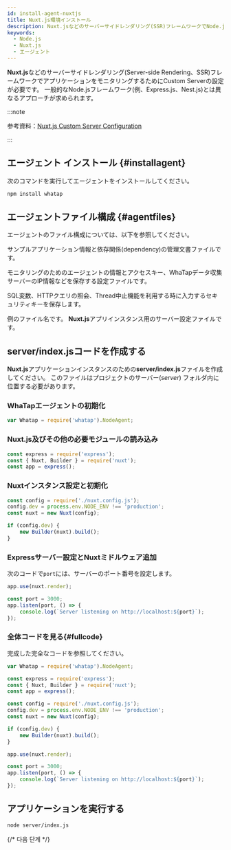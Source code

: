 ```yaml
---
id: install-agent-nuxtjs
title: Nuxt.js環境インストール
description: Nuxt.jsなどのサーバーサイドレンダリング(SSR)フレームワークでNode.jsアプリケーションモニタリングのためのCustom Server設定を案内します。
keywords:
  - Node.js
  - Nuxt.js
  - エージェント
---
```


**Nuxt.js**などのサーバーサイドレンダリング(Server-side Rendering、SSR)フレームワークでアプリケーションをモニタリングするためにCustom Serverの設定が必要です。 一般的なNode.jsフレームワーク(例、Express.js、Nest.js)とは異なるアプローチが求められます。

:::note

参考資料：[Nuxt.js Custom Server Configuration](https://v2.nuxt.com/docs/configuration-glossary/configuration-dev/)

:::

## エージェント インストール {#installagent}

次のコマンドを実行してエージェントをインストールしてください。

```bash title="BASH"
npm install whatap
```

## エージェントファイル構成 {#agentfiles}

エージェントのファイル構成については、以下を参照してください。

<Filetree name="whatap">

<FiletreeItem name="package.json" type="file">サンプルアプリケーション情報と依存関係(dependency)の管理文書ファイルです。</FiletreeItem>

<FiletreeItem name="whatap.conf" type="file">モニタリングのためのエージェントの情報とアクセスキー、WhaTapデータ収集サーバーのIP情報などを保存する設定ファイルです。</FiletreeItem>

<FiletreeItem name="security.conf (or paramkey.txt)" type="file">SQL変数、HTTPクエリの照会、Thread中止機能を利用する時に入力するセキュリティキーを保存します。</FiletreeItem>

<FiletreeItem name="server.js / index.js" type="file">例のファイル名です。 **Nuxt.js**アプリインスタンス用のサーバー設定ファイルです。</FiletreeItem>

</Filetree>

## server/index.jsコードを作成する

**Nuxt.js**アプリケーションインスタンスのための**server/index.js**ファイルを作成してください。 このファイルはプロジェクトのサーバー(_server_) フォルダ内に位置する必要があります。

### WhaTapエージェントの初期化

```javascript title="server/index.js"
var Whatap = require('whatap').NodeAgent;
```

### Nuxt.js及びその他の必要モジュールの読み込み

```javascript title="server/index.js"
const express = require('express');
const { Nuxt, Builder } = require('nuxt');
const app = express();
```

### Nuxtインスタンス設定と初期化

```javascript title="server/index.js"
const config = require('./nuxt.config.js');
config.dev = process.env.NODE_ENV !== 'production';
const nuxt = new Nuxt(config);

if (config.dev) {
    new Builder(nuxt).build();
}
```

### Expressサーバー設定とNuxtミドルウェア追加

次のコードで`port`には、サーバーのポート番号を設定します。

```javascript title="server/index.js"
app.use(nuxt.render);

const port = 3000;
app.listen(port, () => {
    console.log(`Server listening on http://localhost:${port}`);
});
```

### 全体コードを見る{#fullcode}

完成した完全なコードを参照してください。

```javascript title="server/index.js"
var Whatap = require('whatap').NodeAgent;

const express = require('express');
const { Nuxt, Builder } = require('nuxt');
const app = express();

const config = require('./nuxt.config.js');
config.dev = process.env.NODE_ENV !== 'production';
const nuxt = new Nuxt(config);

if (config.dev) {
    new Builder(nuxt).build();
}

app.use(nuxt.render);

const port = 3000;
app.listen(port, () => {
    console.log(`Server listening on http://localhost:${port}`);
});
```

## アプリケーションを実行する

```bash title="SH"
node server/index.js
```

{/* 다음 단계 */}

<NextSteps />
